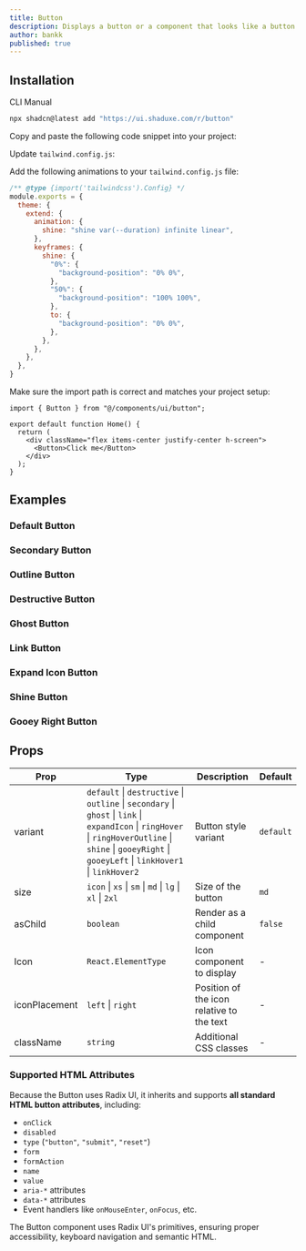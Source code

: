 ```yaml
---
title: Button
description: Displays a button or a component that looks like a button.
author: bankk
published: true
---
```


## Installation

<Tabs defaultValue="cli">

<TabsList>
  <TabsTrigger value="cli">CLI</TabsTrigger>
  <TabsTrigger value="manual">Manual</TabsTrigger>
</TabsList>

<TabsContent value="cli">

```bash
npx shadcn@latest add "https://ui.shaduxe.com/r/button"
```

</TabsContent>

<TabsContent value="manual">

<Steps>

<Step title="Copy the Code">
  Copy and paste the following code snippet into your project:
</Step>

<ComponentSource name="button" />

<Step>Update `tailwind.config.js`:</Step>

Add the following animations to your `tailwind.config.js` file:

```js title="tailwind.config.js" {6,9-19} showLineNumbers
/** @type {import('tailwindcss').Config} */
module.exports = {
  theme: {
    extend: {
      animation: {
        shine: "shine var(--duration) infinite linear",
      },
      keyframes: {
        shine: {
          "0%": {
            "background-position": "0% 0%",
          },
          "50%": {
            "background-position": "100% 100%",
          },
          to: {
            "background-position": "0% 0%",
          },
        },
      },
    },
  },
}
```

<Step>Make sure the import path is correct and matches your project setup:</Step>

```tsx {1,6} showLineNumbers
import { Button } from "@/components/ui/button";

export default function Home() {
  return (
    <div className="flex items-center justify-center h-screen">
      <Button>Click me</Button>
    </div>
  );
}
```

</Steps>

</TabsContent>

</Tabs>

## Examples

### Default Button

<ComponentPreview name="button-default-example" />

### Secondary Button

<ComponentPreview name="button-secondary-example" />

### Outline Button

<ComponentPreview name="button-outline-example" />

### Destructive Button

<ComponentPreview name="button-destructive-example" />

### Ghost Button

<ComponentPreview name="button-ghost-example" />

### Link Button

<ComponentPreview name="button-link-example" />

### Expand Icon Button

<ComponentPreview name="button-expand-icon-example" />

### Shine Button

<ComponentPreview name="button-shine-example" />

### Gooey Right Button

<ComponentPreview name="button-gooey-right-example" />

## Props

| Prop         | Type                                                     | Description                                       | Default    |
|--------------|----------------------------------------------------------|---------------------------------------------------|------------|
| variant      | `default` \| `destructive` \| `outline` \| `secondary` \| `ghost` \| `link` \| `expandIcon` \| `ringHover` \| `ringHoverOutline` \| `shine` \| `gooeyRight` \| `gooeyLeft` \| `linkHover1` \| `linkHover2` | Button style variant                  | `default`  |
| size         | `icon` \| `xs` \| `sm` \| `md` \| `lg` \| `xl` \| `2xl`   | Size of the button                                | `md`       |
| asChild      | `boolean`                                                | Render as a child component                       | `false`    |
| Icon         | `React.ElementType`                                      | Icon component to display                         | -          |
| iconPlacement| `left` \| `right`                                        | Position of the icon relative to the text         | -          |
| className    | `string`                                                 | Additional CSS classes                            | -          |

### Supported HTML Attributes

Because the Button uses Radix UI, it inherits and supports **all standard HTML button attributes**, including:

- `onClick`
- `disabled`
- `type` (`"button"`, `"submit"`, `"reset"`)
- `form`
- `formAction`
- `name`
- `value`
- `aria-*` attributes
- `data-*` attributes
- Event handlers like `onMouseEnter`, `onFocus`, etc.

The Button component uses Radix UI's primitives, ensuring proper accessibility, keyboard navigation and semantic HTML.